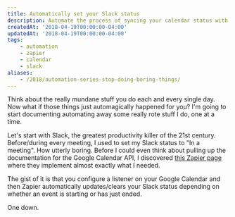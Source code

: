 ```yaml
---
title: Automatically set your Slack status
description: Automate the process of syncing your calendar status with your Slack availability using Zapier.
createdAt: '2018-04-19T00:00:00-04:00'
updatedAt: '2018-04-19T00:00:00-04:00'
tags:
    - automation
    - zapier
    - calendar
    - slack
aliases:
    - /2018/automation-series-stop-doing-boring-things/
---
```


Think about the really mundane stuff you do each and every single day. Now what if those things just automagically happened for you? I'm going to start documenting automating away some really rote stuff I do, one at a time.

Let's start with Slack, the greatest productivity killer of the 21st century. Before/during every meeting, I used to set my Slack status to "In a meeting". How utterly boring. Before I could even think about pulling up the documentation for the Google Calendar API, I discovered [this Zapier page](https://zapier.com/apps/google-calendar/integrations/slack/15914/update-your-slack-status-when-google-calendar-events-begin) where they implement almost exactly what I needed.

The gist of it is that you configure a listener on your Google Calendar and then Zapier automatically updates/clears your Slack status depending on whether an event is starting or has just ended.

One down.
